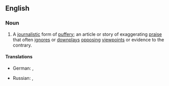 ==English==

===Noun===
{{en-noun}}

# A [[journalistic]] form of [[puffery]]; an article or story of exaggerating [[praise]] that often [[ignore]]s or [[downplay]]s [[opposing]] [[viewpoint]]s or evidence to the contrary.

====Translations====
{{trans-top|journalistic puffery}}
* German: {{t|de|Lobeshymne|f}}, {{t|de|Werbetext|m}}
{{trans-mid}}
* Russian: {{t+|ru|джинса́|f}}, {{t+|ru|заказу́ха|f}}
{{trans-bottom}}